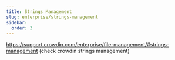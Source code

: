 ```yaml
---
title: Strings Management
slug: enterprise/strings-management
sidebar:
  order: 3
---
```


https://support.crowdin.com/enterprise/file-management/#strings-management (check crowdin strings management)
